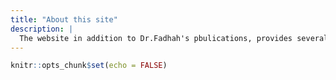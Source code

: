 ```yaml
---
title: "About this site"
description: |
  The website in addition to Dr.Fadhah's pbulications, provides several short toturial to R and Statistics. 
---
```


```r
knitr::opts_chunk$set(echo = FALSE)
```

